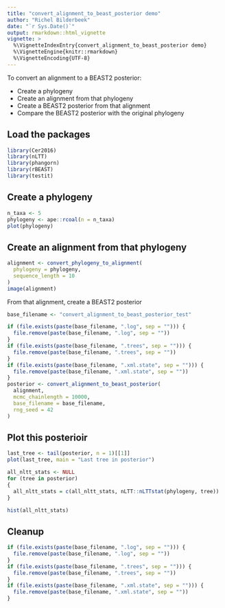 ```yaml
---
title: "convert_alignment_to_beast_posterior demo"
author: "Richel Bilderbeek"
date: "`r Sys.Date()`"
output: rmarkdown::html_vignette
vignette: >
  %\VignetteIndexEntry{convert_alignment_to_beast_posterior demo}
  %\VignetteEngine{knitr::rmarkdown}
  %\VignetteEncoding{UTF-8}
---
```


To convert an alignment to a BEAST2 posterior:

 * Create a phylogeny
 * Create an alignment from that phylogeny
 * Create a BEAST2 posterior from that alignment
 * Compare the BEAST2 posterior with the original phylogeny

## Load the packages

```r
library(Cer2016)
library(nLTT)
library(phangorn)
library(rBEAST)
library(testit)
```


## Create a phylogeny

```r
n_taxa <- 5
phylogeny <- ape::rcoal(n = n_taxa)
plot(phylogeny)
```

## Create an alignment from that phylogeny

```r
alignment <- convert_phylogeny_to_alignment(
  phylogeny = phylogeny,
  sequence_length = 10
)
image(alignment)
```

From that alignment, create a BEAST2 posterior

```r
base_filename <- "convert_alignment_to_beast_posterior_test"

if (file.exists(paste(base_filename, ".log", sep = ""))) {
  file.remove(paste(base_filename, ".log", sep = ""))  
}
if (file.exists(paste(base_filename, ".trees", sep = ""))) {
  file.remove(paste(base_filename, ".trees", sep = ""))  
}
if (file.exists(paste(base_filename, ".xml.state", sep = ""))) {
  file.remove(paste(base_filename, ".xml.state", sep = ""))  
}
posterior <- convert_alignment_to_beast_posterior(
  alignment,
  mcmc_chainlength = 10000,
  base_filename = base_filename,
  rng_seed = 42
)
```

## Plot this posterioir

```r
last_tree <- tail(posterior, n = 1)[[1]]
plot(last_tree, main = "Last tree in posterior")

all_nltt_stats <- NULL
for (tree in posterior)
{
  all_nltt_stats = c(all_nltt_stats, nLTT::nLTTstat(phylogeny, tree))
}

hist(all_nltt_stats)
```

## Cleanup

```r
if (file.exists(paste(base_filename, ".log", sep = ""))) {
  file.remove(paste(base_filename, ".log", sep = ""))  
}
if (file.exists(paste(base_filename, ".trees", sep = ""))) {
  file.remove(paste(base_filename, ".trees", sep = ""))  
}
if (file.exists(paste(base_filename, ".xml.state", sep = ""))) {
  file.remove(paste(base_filename, ".xml.state", sep = ""))  
}
```